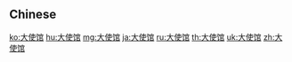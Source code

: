 {{also|大使館}}
==Chinese==
{{zh-see|大使館}}

[[ko:大使馆]]
[[hu:大使馆]]
[[mg:大使馆]]
[[ja:大使馆]]
[[ru:大使馆]]
[[th:大使馆]]
[[uk:大使馆]]
[[zh:大使馆]]